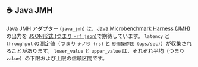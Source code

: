 ## ☕️ Java JMH

Java JMH アダプター (`java_jmh`) は、[Java Microbenchmark Harness (JMH)](https://github.com/openjdk/jmh) の出力を [JSON形式 (つまり `-rf json`)](https://github.com/openjdk/jmh/blob/master/jmh-core/src/main/java/org/openjdk/jmh/results/format/ResultFormatType.java)で期待しています。
`latency` と `throughput` の測定値（つまり `ナノ秒 (ns)` と `秒間操作数 (ops/sec)`）が収集されることがあります。
`lower_value` と `upper_value` は、それぞれ平均（つまり `value`）の下限および上限の信頼区間です。